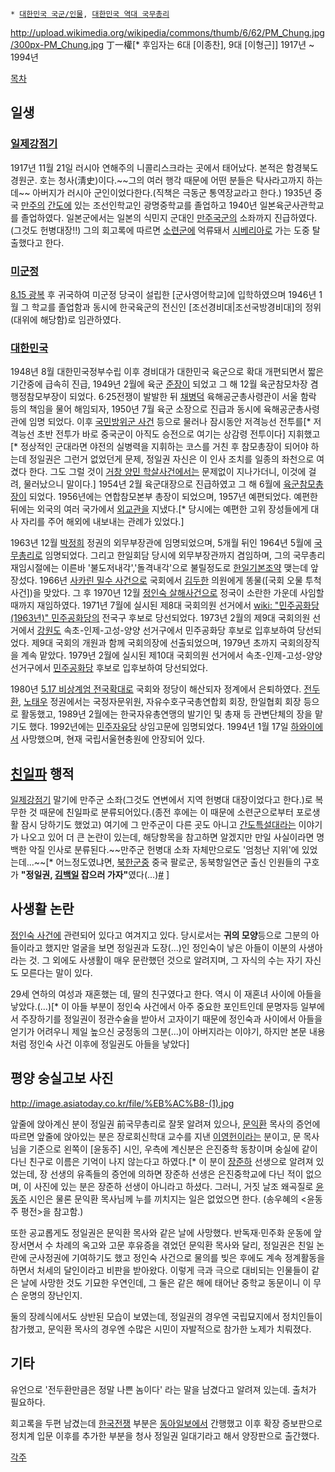  * [[대한민국 국군/인물]], [[대한민국 역대 국무총리]]

http://upload.wikimedia.org/wikipedia/commons/thumb/6/62/PM_Chung.jpg/300px-PM_Chung.jpg
丁一權[* 후임자는 6대 [이종찬], 9대 [이형근]]
1917년 ~ 1994년

[[목차]]
== 일생 ==
=== [[일제강점기]] ===
1917년 11월 21일 러시아 연해주의 니콜리스크라는 곳에서 태어났다. 본적은 함경북도 경원군. 호는 청사(淸史)이다.~~그의 여러 행각 때문에 어떤 분들은 탁사라고까지 하는데~~ 아버지가 러시아 군인이었다한다.(직책은 극동군 통역장교라고 한다.) 1935년 중국 [[만주]]의 [[간도]]에 있는 조선인학교인 광명중학교를 졸업하고 1940년 일본육군사관학교를 졸업하였다. 일본군에서는 일본의 식민지 군대인 [[만주국]]군의 소좌까지 진급하였다.(그것도 헌병대장!!) 그의 회고록에 따르면 [[소련군]]에 억류돼서 [[시베리아]]로 가는 도중 탈출했다고 한다. 

=== [[미군정]] ===
[[8.15 광복]] 후 귀국하여 미군정 당국이 설립한 [군사영어학교]에 입학하였으며 1946년 1월 그 학교를 졸업함과 동시에 한국육군의 전신인 [조선경비대|조선국방경비대]의 정위(대위에 해당함)로 임관하였다.

=== [[대한민국]] ===
1948년 8월 대한민국정부수립 이후 경비대가 대한민국 육군으로 확대 개편되면서 짧은 기간중에 급속히 진급, 1949년 2월에 육군 [[준장]]이 되었고 그 해 12월 육군참모차장 겸 행정참모부장이 되었다. 6·25전쟁이 발발한 뒤 [[채병덕]] 육해공군총사령관이 서울 함락 등의 책임을 물어 해임되자, 1950년 7월 육군 소장으로 진급과 동시에 육해공군총사령관에 임명 되었다. 이후 [[국민방위군 사건]] 등으로 물러나 잠시동안 저격능선 전투를[* 저격능선 초반 전투가 바로 중국군이 아직도 승전으로 여기는 상감령 전투이다] 지휘했고[* 정상적인 군대라면 야전의 실병력을 지휘하는 코스를 거친 후 참모총장이 되어야 하는데 정일권은 그런거 없었던게 문제, 정일권 자신은 이 인사 조치를 일종의 좌천으로 여겼다 한다. 그도 그럴 것이 [[거창 양민 학살사건]]에서는 문제없이 지나가더니, 이것에 걸려, 물러났으니 말이다.] 1954년 2월 육군대장으로 진급하였고 그 해 6월에 [[육군참모총장]]이 되었다. 1956년에는 연합참모본부 총장이 되었으며, 1957년 예편되었다. 예편한 뒤에는 외국의 여러 국가에서 [[외교관]]을 지냈다.[* 당시에는 예편한 고위 장성들에게 대사 자리를 주어 해외에 내보내는 관례가 있었다.]

1963년 12월 [[박정희]] 정권의 외무부장관에 임명되었으며, 5개월 뒤인 1964년 5월에 [[국무총리]]로 임명되었다. 그리고 한일회담 당시에 외무부장관까지 겸임하며, 그의 국무총리 재임시절에는 이른바 '불도저내각','돌격내각'으로 불릴정도로 [[한일기본조약]] 맺는데 앞장섰다. 1966년 [[사카린 밀수 사건]]으로 국회에서 [[김두한]] 의원에게 똥물([국회 오물 투척사건])을 맞았다. 그 후 1970년 12월 [[정인숙 살해사건]]으로 정국이 소란한 가운데 사임할 때까지 재임하였다. 1971년 7월에 실시된 제8대 국회의원 선거에서 [[wiki: "민주공화당(1963년)" 민주공화당]]의 전국구 후보로 당선되었다. 1973년 2월의 제9대 국회의원 선거에서 [[강원도]] 속초-인제-고성-양양 선거구에서 민주공화당 후보로 입후보하여 당선되었다. 제9대 국회의 개원과 함께 국회의장에 선출되었으며, 1979년 초까지 국회의장직을 계속 맡았다. 1979년 2월에 실시된 제10대 국회의원 선거에서 속초-인제-고성-양양 선거구에서 [[민주공화당]] 후보로 입후보하여 당선되었다. 

1980년 [[5.17 비상계엄 전국확대]]로 국회와 정당이 해산되자 정계에서 은퇴하였다. [[전두환]], [[노태우]] 정권에서는 국정자문위원, 자유수호구국총연합회 회장, 한일협회 회장 등으로 활동했고, 1989년 2월에는 한국자유총연맹의 발기인 및 총재 등 관변단체의 장을 맡기도 했다. 1992년에는 [[민주자유당]] 상임고문에 임명되었다. 1994년 1월 17일 [[하와이]]에서 사망했으며, 현재 국립서울현충원에 안장되어 있다.

== [[친일파]] 행적 ==
[[일제강점기]] 말기에 만주군 소좌(그것도 연변에서 지역 헌병대 대장이었다고 한다.)로 복무한 것 때문에 친일파로 분류되어있다.(종전 후에는 이 때문에 소련군으로부터 포로생활 잠시 당하기도 했었고) 여기에 그 만주군이 다른 곳도 아니고 [[간도특설대]]라는 이야기가 나오고 있어 더 큰 논란이 있는데, 해당항목을 참고하면 알겠지만 만일 사실이라면 명백한 악질 인사로 분류된다.~~만주군 헌병대 소좌 자체만으로도 '엄청난 지위'에 있었는데...~~[* 어느정도였냐면, [[북한군]]중 중국 팔로군, 동북항일연군 출신 인원들의 구호가 '''"정일권, [[김백일]] 잡으러 가자"'''였다(...)[http://www.segye.com/Articles/News/Article.asp?aid=20060807000485&cid=0101090200000&dataid=200608071624000145 #] ]

== 사생활 논란 ==
[[정인숙 사건]]에 관련되어 있다고 여겨지고 있다. 당시로서는 '''귀의 모양'''등으로 그분의 아들이라고 했지만 얼굴을 보면 정일권과 도장(...)인 정인숙이 낳은 아들이 이분의 사생아라는 것. 그 외에도 사생활이 매우 문란했던 것으로 알려지며, 그 자식의 수는 자기 자신도 모른다는 말이 있다.

29세 연하의 여성과 재혼했는 데, 딸의 친구였다고 한다. 역시 이 재혼녀 사이에 아들을 낳았다.(...)[* 이 아들 부분이 정인숙 사건에서 아주 중요한 포인트인데 문명자등 일부에서 주장하기를 정일권이 정관수술을 받아서 고자이기 때문에 정인숙과 사이에서 아들을 얻기가 어려우니 제일 높으신 궁정동의 그분(...)이 아버지라는 이야기, 하지만 본문 내용처럼 정인숙 사건 이후에 정일권도 아들을 낳았다]

== 평양 숭실고보 사진 ==
http://image.asiatoday.co.kr/file/%EB%AC%B8-(1).jpg

앞줄에 앉아계신 분이 정일권 前국무총리로 잘못 알려져 있으나, [[문익환]] 목사의 증언에 따르면 앞줄에 앉아있는 분은 장로회신학대 교수를 지낸 [[이영헌]]이라는 분이고, 문 목사님을 기준으로 왼쪽이 [윤동주] 시인, 우측에 계신분은 은진중학 동창이며 숭실에 같이 다닌 친구로 이름은 기억이 나지 않는다고 하였다.[* 이 분이 [[장준하]] 선생으로 알려져 있었는데, 장 선생의 유족들의 증언에 의하면 장준하 선생은 은진중학교에 다닌 적이 없으며, 이 사진에 있는 분은 장준하 선생이 아니라고 하셨다. 그러니, 거짓 날조 왜곡질로 [[윤동주]] 시인은 물론 문익환 목사님께 누를 끼치지는 일은 없었으면 한다. (송우혜의 <윤동주 평전>을 참고함.) 

또한 공교롭게도 정일권은 문익환 목사와 같은 날에 사망했다. 반독재·민주화 운동에 앞장서면서 수 차례의 옥고와 고문 후유증을 겪었던 문익환 목사와 달리, 정일권은 친일 논란에 군사정권에 기여하기도 했고 정인숙 사건으로 물의를 빚은 후에도 계속 정계활동을 하면서 처세의 달인이라고 비판을 받아왔다. 이렇게 극과 극으로 대비되는 인물들이 같은 날에 사망한 것도 기묘한 우연인데, 그 둘은 같은 해에 태어난 중학교 동문이니 이 무슨 운명의 장난인지.

둘의 장례식에서도 상반된 모습이 보였는데, 정일권의 경우엔 국립묘지에서 정치인들이 참가했고, 문익환 목사의 경우엔 수많은 시민이 자발적으로 참가한 노제가 치뤄졌다.

== 기타 ==
유언으로 '전두환만큼은 정말 나쁜 놈이다' 라는 말을 남겼다고 알려져 있는데. 출처가 필요하다.

회고록을 두편 남겼는데 [[한국전쟁]] 부분은 [[동아일보]]에서 간행했고 이후 확장 증보판으로 정치계 입문 이후를 추가한 부분을 청사 정일권 일대기라고 해서 양장판으로 출간했다. 

[[각주]]
